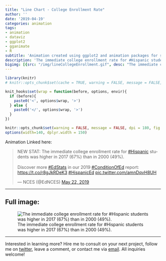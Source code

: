 ```yaml
---
title: "Line Chart - College Enrollment Rate"
author: ''
date: '2019-04-19'
categories: animation
tags:
- animation
- dataviz
- ggplot2
- gganimate
- R
subtitle: 'Animation created using ggplot2 and animation packages for social media distribution'
description: 'The immediate college enrollment rate for #Hispanic students was higher in 2017 (67%) than in 2000 (49%).'
bigimg: [{src: "/img/lineCollegeEnrollment.gif", desc: "The immediate college enrollment rate for #Hispanic students was higher in 2017 (67%) than in 2000 (49%)."}]
---
```


```r
library(knitr)
# knitr::opts_chunk$set(cache = TRUE, warning = FALSE, message = FALSE, dpi = 180, out.extra='class = "img-responsive"')

```

```r
knit_hooks$set(wrap = function(before, options, envir){
  if (before){
    paste0('<', options$wrap, '>')
  } else {
    paste0('</', options$wrap, '>')
  }
})

knitr::opts_chunk$set(warning = FALSE, message = FALSE, dpi = 180, fig.height = 5, fig.width = 7, fig.align = "center")
options(width=140, dplyr.width = 150)
```

Animation Linked here:

<blockquote class="twitter-tweet" data-lang="en"><p lang="en" dir="ltr">NEW STAT: The immediate college enrollment rate for <a href="https://twitter.com/hashtag/Hispanic?src=hash&amp;ref_src=twsrc%5Etfw">#Hispanic</a> students was higher in 2017 (67%) than in 2000 (49%).<br><br>Discover more <a href="https://twitter.com/hashtag/EdStats?src=hash&amp;ref_src=twsrc%5Etfw">#EdStats</a> in our 2019 <a href="https://twitter.com/hashtag/ConditionOfEd?src=hash&amp;ref_src=twsrc%5Etfw">#ConditionOfEd</a> report: <a href="https://t.co/r8gJkRDeK3">https://t.co/r8gJkRDeK3</a> <a href="https://twitter.com/hashtag/HispanicEd?src=hash&amp;ref_src=twsrc%5Etfw">#HispanicEd</a> <a href="https://t.co/amnDqvH8UH">pic.twitter.com/amnDqvH8UH</a></p>&mdash; NCES (@EdNCES) <a href="https://twitter.com/EdNCES/status/1131294682150051841?ref_src=twsrc%5Etfw">May 22, 2019</a></blockquote>
<script async src="https://platform.twitter.com/widgets.js" charset="utf-8"></script>

 ***
  
## Full image:
  
![The immediate college enrollment rate for #Hispanic students was higher in 2017 (67%) than in 2000 (49%).](/img/lineCollegeEnrollment.gif)

 ***
 
Interested in learning more? Hire me to consult on your next project, follow me on [twitter](https://twitter.com/mikeleeco), leave a comment, or contact me via [email](mailto:mdlee12@gmail.com). All inquiries welcome!
  
